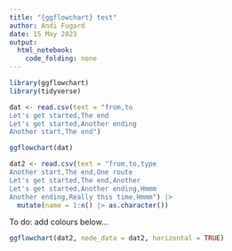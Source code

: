 ```yaml
---
title: "{ggflowchart} test"
author: Andi Fugard
date: 15 May 2023
output: 
  html_notebook: 
    code_folding: none
---
```


```r
library(ggflowchart)
library(tidyverse)
```



```r
dat <- read.csv(text = "from,to
Let's get started,The end
Let's get started,Another ending
Another start,The end")
```


```r
ggflowchart(dat)
```


```r
dat2 <- read.csv(text = "from,to,type
Another start,The end,One route
Let's get started,The end,Another
Let's get started,Another ending,Hmmm
Another ending,Really this time,Hmmm") |>
  mutate(name = 1:n() |> as.character())
```

To do: add colours below...

```r
ggflowchart(dat2, node_data = dat2, horizontal = TRUE) 
```
